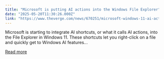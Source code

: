 ```yaml
---
title: "Microsoft is putting AI actions into the Windows File Explorer"
date: "2025-05-20T11:30:26.000Z"
link: "https://www.theverge.com/news/670251/microsoft-windows-11-ai-actions-file-explorer-context-menu"
---
```


Microsoft is starting to integrate AI shortcuts, or what it calls AI actions, into the File Explorer in Windows 11. These shortcuts let you right-click on a file and quickly get to Windows AI features...

[Read more](https://www.theverge.com/news/670251/microsoft-windows-11-ai-actions-file-explorer-context-menu)
